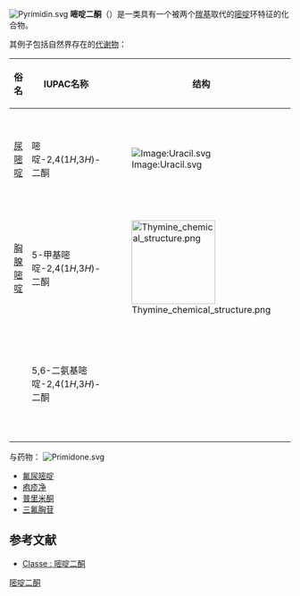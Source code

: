 [[Image:Pyrimidin.svg|thumb]]
'''嘧啶二酮'''（{{lang-en|Pyrimidinediones}}）是一类具有一个被两个[[羰基|羰基]]取代的[[嘧啶|嘧啶]]环特征的化合物。

其例子包括自然界存在的[[代谢物|代谢物]]：
{| class="wikitable"
! 俗名 !! IUPAC名称 !! 结构!!途径
|-
|[[尿嘧啶|尿嘧啶]]||嘧啶-2,4(1''H'',3''H'')-二酮||[[Image:Uracil.svg|Image:Uracil.svg]]||[[嘧啶生物合成|嘧啶生物合成]]
|-
|[[胸腺嘧啶|胸腺嘧啶]]||5-甲基嘧啶-2,4(1''H'',3''H'')-二酮||[[File:Thymine_chemical_structure.png|150px]]||嘧啶生物合成
|-
| ||5,6-二氨基嘧啶-2,4(1''H'',3''H'')-二酮|| ||[[核黄素生物合成|核黄素生物合成]]
|}
与药物：
[[Image:Primidone.svg|thumb]]
* [[氟尿嘧啶|氟尿嘧啶]]
* [[疱疹净|疱疹净]]
* [[普里米酮|普里米酮]]
* [[三氟胸苷|三氟胸苷]]

==参考文献==
* [http://www.biam2.org/www/Cla20291.html Classe : 嘧啶二酮]{{Wayback|url=http://www.biam2.org/www/Cla20291.html |date=20120717061622 }}

[[Category:嘧啶二酮|]]